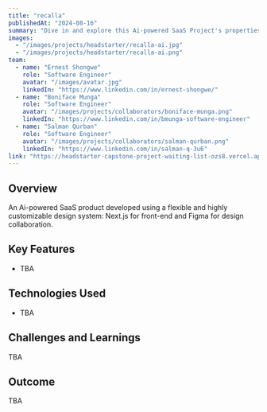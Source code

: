 ```yaml
---
title: "recalla"
publishedAt: "2024-08-16"
summary: "Dive in and explore this Ai-powered SaaS Project's properties and build process. Experience the power of using LLMs and RAG for ultmimate SaaS product development."
images:
  - "/images/projects/headstarter/recalla-ai.jpg"
  - "/images/projects/headstarter/recalla-ai.png"
team:
  - name: "Ernest Shongwe"
    role: "Software Engineer"
    avatar: "/images/avatar.jpg"
    linkedIn: "https://www.linkedin.com/in/ernest-shongwe/"
  - name: "Boniface Munga"
    role: "Software Engineer"
    avatar: "/images/projects/collaborators/boniface-munga.png"
    linkedIn: "https://www.linkedin.com/in/bmunga-software-engineer"
  - name: "Salman Qurban"
    role: "Software Engineer"
    avatar: "/images/projects/collaborators/salman-qurban.png"
    linkedIn: "https://www.linkedin.com/in/salman-q-3u6"
link: "https://headstarter-capstone-project-waiting-list-ozs8.vercel.app/"
---
```


## Overview

An Ai-powered SaaS product developed using a flexible and highly customizable design system: Next.js for front-end and Figma for design collaboration.

## Key Features

- TBA

## Technologies Used

- TBA

## Challenges and Learnings

TBA

## Outcome

TBA